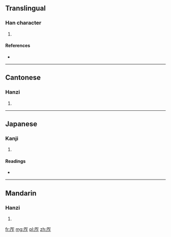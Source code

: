 ==Translingual==

===Han character===
{{Han char|rn=27|rad=厂|as=05|sn=7|four=7121<sub>1</sub>|canj=一人尸 (MOS)|ids=⿸[[厂]][[乍]]}}

# {{defn|Han|sort=厂05}}

====References====
* {{Han ref|kx=0161.010|dkj=02919|hdz=10070.040|uh=538F|ud=21391|bh=CA75|bd=51829}}

----

==Cantonese==

===Hanzi===
{{yue-hanzi|jyut=|y=ja3}}

# {{defn|lang=yue|sort=厂05}}

----

==Japanese==

===Kanji===
{{ja-kanji|grade=|rs=厂05}}

# {{defn|lang=ja|sort=厂05}}

====Readings====
* {{ja-readings|on=[[さ]] (sa), [[しゃ]] (sha), [[さく]] (saku), [[しょう]] (shō)|kun=[[くいちがう]] (kuichigau), [[せまい]] (semai)}}

----

==Mandarin==

===Hanzi===
{{cmn-hanzi|pin=[[zhǎ]] ([[zha3]])|wg=cha<sup>3</sup>}}

# {{defn|lang=cmn|sort=厂05}}

[[fr:厏]]
[[mg:厏]]
[[pl:厏]]
[[zh:厏]]